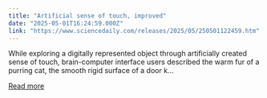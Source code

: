 ```yaml
---
title: "Artificial sense of touch, improved"
date: "2025-05-01T16:24:59.000Z"
link: "https://www.sciencedaily.com/releases/2025/05/250501122459.htm"
---
```


While exploring a digitally represented object through artificially created sense of touch, brain-computer interface users described the warm fur of a purring cat, the smooth rigid surface of a door k...

[Read more](https://www.sciencedaily.com/releases/2025/05/250501122459.htm)
